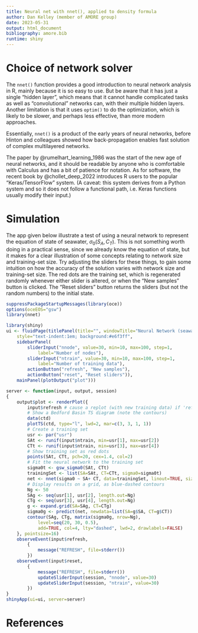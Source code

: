 ```yaml
---
title: Neural net with nnet(), applied to density formula
author: Dan Kelley (member of AMORE group)
date: 2023-05-31
output: html_document
bibliography: amore.bib
runtime: shiny
---
```


# Choice of network solver

The `nnet()` function provides a good introduction to neural network analysis in
R, mainly because it is so easy to use.  But be aware that it has just a single
"hidden layer", which means that it cannot handle complicated tasks as well as
"convolutional" networks can, with their multiple hidden layers.  Another
limitation is that it uses `optim()` to do the optimization, which is likely to
be slower, and perhaps less effective, than more modern approaches.

Essentially, `nnet()` is a product of the early years of neural networks, before
Hinton and colleagues showed how back-propagation enables fast solution of
complex multilayered networks.

The paper by @rumelhart_learning_1986 was the start of the new age of neural
networks, and it should be readable by anyone who is comfortable with Calculus
and has a bit of patience for notation. As for software, the recent book by
@chollet_deep_2022 introduces R users to the popular "Keras/TensorFlow" system.
(A caveat: this system derives from a Python system and so it does not follow a
functional path, i.e. Keras functions usually modify their input.)

# Simulation

The app given below illustrate a test of using a neural network to represent the
equation of state of seawater, $\sigma_0(S_A, C_T)$.  This is not something
worth doing in a practical sense, since we already know the equation of state,
but it makes for a clear illustration of some concepts relating to network size
and training-set size. Try adjusting the sliders for these things, to gain some
intuition on how the accuracy of the solution varies with network size and
training-set size.  The red dots are the training set, which is regenerated
randomly whenever either slider is altered, or when the "New samples" button is
clicked.  The "Reset sliders" button returns the sliders (but not the random
numbers) to the initial state.


```r
suppressPackageStartupMessages(library(oce))
options(oceEOS="gsw")
library(nnet)

library(shiny)
ui <- fluidPage(titlePanel(title="", windowTitle="Neural Network (seawater density)"),
    style="text-indent:1em; background:#e6f3ff",
    sidebarPanel(
        sliderInput("nnode", value=30, min=10, max=100, step=1,
            label="Number of nodes"),
        sliderInput("ntrain", value=30, min=10, max=100, step=1,
            label="Number of training data"),
        actionButton("refresh", "New samples"),
        actionButton("reset", "Reset sliders")),
    mainPanel(plotOutput("plot")))

server <- function(input, output, session)
{
    output$plot <- renderPlot({
        input$refresh # cause a replot (with new training data) if 'refresh' is clicked
        # Show a Bedford Basin TS diagram (note the contours)
        data(ctd)
        plotTS(ctd, type="l", lwd=2, mar=c(3, 3, 1, 1))
        # Create a training set
        usr <- par("usr")
        SAt <- runif(input$ntrain, min=usr[1], max=usr[2])
        CTt <- runif(input$ntrain, min=usr[3], max=usr[4])
        # Show training set as red dots
        points(SAt, CTt, pch=20, cex=1.4, col=2)
        # Fit the neural network to the training set
        sigma0t <- gsw_sigma0(SAt, CTt)
        trainingSet <- list(SA=SAt, CT=CTt, sigma0=sigma0t)
        net <- nnet(sigma0 ~ SA+ CT, data=trainingSet, linout=TRUE, size=input$nnode)
        # Display results on a grid, as blue-dashed contours
        Ng <- 50
        SAg <- seq(usr[1], usr[2], length.out=Ng)
        CTg <- seq(usr[3], usr[4], length.out=Ng)
        g <- expand.grid(SA=SAg, CT=CTg)
        sigma0g <- predict(net, newdata=list(SA=g$SA, CT=g$CT))
        contour(SAg, CTg, matrix(sigma0g, nrow=Ng),
            level=seq(20, 30, 0.5),
            add=TRUE, col=4, lty="dashed", lwd=2, drawlabels=FALSE)
    }, pointsize=16)
    observeEvent(input$refresh,
        {
            message("REFRESH", file=stderr())
        })
    observeEvent(input$reset,
        {
            message("REFRESH", file=stderr())
            updateSliderInput(session, "nnode", value=30)
            updateSliderInput(session, "ntrain", value=30)
        })
}
shinyApp(ui=ui, server=server)
```

# References
